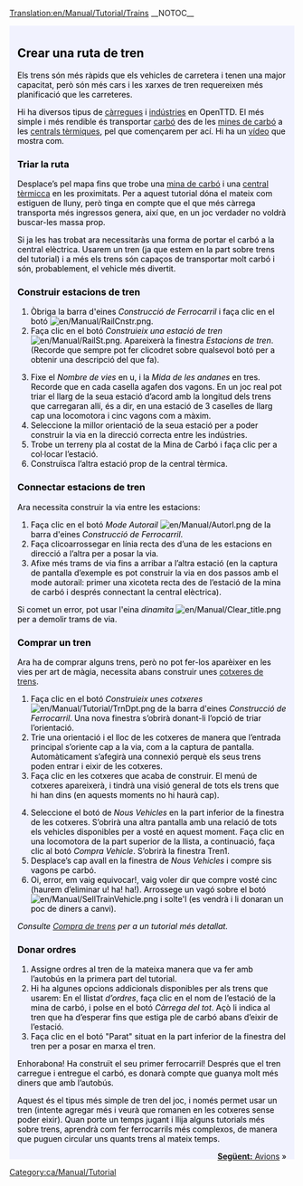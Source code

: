 [[Translation:en/Manual/Tutorial/Trains]]
__NOTOC__
{{en/Manual/Tutorial/Tabs|5|3
|ca/Manual/Tutorial/Tutorial|1. Començament<!--
-->|ca/Manual/Tutorial/Autobusos|2. Autobusos<!--
-->|ca/Manual/Tutorial/Trens|3. Trens<!--
-->|ca/Manual/Tutorial/Avions|4. Avions<!--
-->|ca/Manual/Tutorial/Final|5. Per a acabar...}}
<div style="padding:.5em 1em 1em 1em; border-top:none; background-color:#f1f2fe; color:#000;">
{{ca/Manual/Tutorial}}
==Crear una ruta de tren==
Els trens són més ràpids que els vehicles de carretera i tenen una major capacitat, però són més cars i les xarxes de tren requereixen més planificació que les carreteres.

Hi ha diversos tipus de [[ca/Manual/Càrrega|càrregues]] i [[ca/Indústria|indústries]] en OpenTTD. El més simple i més rendible és transportar [[ca/Carbó|carbó]] des de les [[ca/Mina de carbó|mines de carbó]] a les [[ca/Central tèrmica|centrals tèrmiques]], pel que començarem per ací. Hi ha un [http://www.cs.helsinki.fi/u/ihonkone/ottd_tut.ogg vídeo] que mostra com.

===Triar la ruta===
Desplace’s pel mapa fins que trobe una [[ca/Mina de carbó|mina de carbó]] i una [[ca/Central tèrmica|central tèrmicca]] en les proximitats. Per a aquest tutorial dóna el mateix com estiguen de lluny, però tinga en compte que el que més càrrega transporta més ingressos genera, així que, en un joc verdader no voldrà buscar-les massa prop.
{{en/Manual/Phototable|[[File:en/Manual/Tutorial/Tutorial1.png|400px]]|Central tèrmica amb mines de carbó pròximes|none}}

Si ja les has trobat ara necessitaràs una forma de portar el carbó a la central elèctrica. Usarem un tren (ja que estem en la part sobre trens del tutorial) i a més els trens són capaços de transportar molt carbó i són, probablement, el vehicle més divertit. 

===Construir estacions de tren===
{{en/Manual/Phototable|[[File:ca/Manual/Railroad Construction.png]]|Barra d'eines Construcció de ferrocarril|none|6=:}}
#Òbriga la barra d'eines ''Construcció de Ferrocarril'' i faça clic en el botó [[File:en/Manual/RailCnstr.png]].
#Faça clic en el botó ''Construieix una estació de tren'' [[File:en/Manual/RailSt.png]]. Apareixerà la  finestra ''Estacions de tren''. (Recorde que sempre pot fer clicodret sobre qualsevol botó per a obtenir una descripció del que fa).
{{en/Manual/Phototable|[[File:ca/Manual/Stationgui.png]]|Finestra Estacions de Tren|none|6=:}}
<ol start="3">
<li>Fixe el ''Nombre de vies'' en u, i la ''Mida de les andanes'' en tres. Recorde que en cada casella agafen dos vagons. En un joc real pot triar el llarg de la seua estació d’acord amb la longitud dels trens que carregaran allí, és a dir, en una estació de 3 caselles de llarg cap una locomotora i cinc vagons com a màxim.
<li>Seleccione la millor orientació de la seua estació per a poder construir la via en la direcció correcta entre les indústries.
<li>Trobe un terreny pla al costat de la Mina de Carbó i faça clic per a col·locar l’estació.
<li>Construïsca l’altra estació prop de la central tèrmica.
</ol>
{{en/Manual/Phototable|[[File:en/Manual/Tutorial/Tutorial2.png|400px]]|Les seues estacions al costat de les indústries|none|6=:}}

===Connectar estacions de tren===
Ara necessita construir la via entre les estacions: 
#Faça clic en el botó ''Mode Autorail'' [[File:en/Manual/Autorl.png]] de la barra d'eines ''Construcció de Ferrocarril''.
#Faça clicoarrossegar en línia recta des d’una de les estacions en direcció a l’altra per a posar la via.
#Afixe més trams de via fins a arribar a l’altra estació (en la captura de pantalla d’exemple es pot construir la via en dos passos amb el mode autorail: primer una xicoteta recta des de l’estació de la mina de carbó i després connectant la central elèctrica).
{{en/Manual/Phototable|[[File:en/Manual/Tutorial/Tutorial3.png|400px]]|Estacions connectades|none|6=:}}

Si comet un error, pot usar l'eina ''dinamita'' [[File:en/Manual/Clear title.png]] per a demolir trams de via.

===Comprar un tren===
Ara ha de comprar alguns trens, però no pot fer-los aparèixer en les vies per art de màgia, necessita abans construir unes [[ca/Manual/Cotxeres i depòsits|cotxeres de trens]].

#Faça clic en el botó ''Construieix unes cotxeres'' [[File:en/Manual/Tutorial/TrnDpt.png]] de la barra d'eines ''Construcció de Ferrocarril''. Una nova finestra s’obrirà donant-li l’opció de triar l’orientació.
#Trie una orientació i el lloc de les cotxeres de manera que l’entrada principal s’oriente cap a la via, com a la captura de pantalla. Automàticament s’afegirà una connexió perquè els seus trens poden entrar i eixir de les cotxeres.
#Faça clic en les cotxeres que acaba de construir. El menú de cotxeres apareixerà, i tindrà una visió general de tots els trens que hi han dins (en aquests moments no hi haurà cap).
{{en/Manual/Phototable|[[File:ca/Manual/Tutorial/Tutorial4.png|400px]]|La finestra Cotxeres de tren|none|6=:}}
<ol start="4">
<li>Seleccione el botó de ''Nous Vehicles'' en la part inferior de la finestra de les cotxeres. S’obrirà una altra pantalla amb una relació de tots els vehicles disponibles per a vosté en aquest moment. Faça clic en una locomotora de la part superior de la llista, a continuació, faça clic al botó ''Compra Vehicle''. S’obrirà la finestra Tren1.
<li>Desplace’s cap avall en la finestra de ''Nous Vehicles'' i compre sis vagons pe carbó.
<li>Oi, error, em vaig equivocar!, vaig voler dir que compre vosté cinc (haurem d’eliminar u! ha! ha!). Arrossege un vagó sobre el botó [[File:en/Manual/SellTrainVehicle.png]] i solte'l (es vendrà i li donaran un poc de diners a canvi).
</ol>
''Consulte [[ca/Manual/Compra de trens|Compra de trens]] per a un tutorial més detallat.''

===Donar ordres===
#Assigne ordres al tren de la mateixa manera que va fer amb l’autobús en la primera part del tutorial.
#Hi ha algunes opcions addicionals disponibles per als trens que usarem: En el llistat ''d’ordres'', faça clic en el nom de l’estació de la mina de carbó, i polse en el botó ''Càrrega del tot''. Açò li indica al tren que ha d’esperar fins que estiga ple de carbó abans d’eixir de l’estació.
#Faça clic en el botó "Parat" situat en la part inferior de la finestra del tren per a posar en marxa el tren.

Enhorabona! Ha construït el seu primer ferrocarril! Després que el tren carregue i entregue el carbó, es donarà compte que guanya molt més diners que amb l’autobús.

Aquest és el tipus més simple de tren del joc, i només permet usar un tren (intente agregar més i veurà que romanen en les cotxeres sense poder eixir). Quan porte un temps jugant i llija alguns tutorials més sobre trens, aprendrà com fer ferrocarrils més complexos, de manera que puguen circular uns quants trens al mateix temps.

<span style="float: right">[[ca/Manual/Tutorial/Avions|'''Següent:''' Avions]] &raquo;</span>
</div>
[[Category:ca/Manual/Tutorial]]